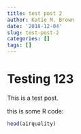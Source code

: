 ```yaml
---
title: test post 2
author: Katie M. Brown
date: '2018-12-04'
slug: test-post-2
categories: []
tags: []
---
```


# Testing 123

This is a test post.

this is some R code:

``` r
head(airquality)
```